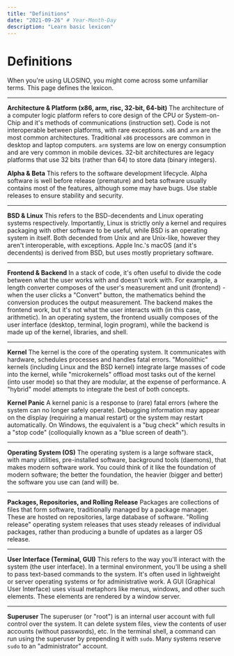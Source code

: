 ```yaml
---
title: "Definitions"
date: "2021-09-26" # Year-Month-Day
description: "Learn basic lexicon"
---
```


# Definitions

When you're using ULOSINO, you might come across some unfamiliar terms. This page defines the lexicon.

---

**Architecture &amp; Platform (x86, arm, risc, 32-bit, 64-bit)** The architecture of a computer logic platform refers to core design of the CPU or System-on-Chip and it's methods of communications (instruction set). Code is not interoperable between platforms, with rare exceptions. `x86` and `arm` are the most common architectures. Traditional `x86` processors are common in desktop and laptop computers. `arm` systems are low on energy consumption and are very common in mobile devices. 32-bit architectures are legacy platforms that use 32 bits (rather than 64) to store data (binary integers).

**Alpha &amp; Beta** This refers to the software development lifecycle. Alpha software is well before release (premature) and beta software usually contains most of the features, although some may have bugs. Use stable releases to ensure stability and security.

---

**BSD &amp; Linux** This refers to the BSD-decendents and Linux operating systems respectively. Importantly, Linux is strictly only a kernel and requires packaging with other software to be useful, while BSD is an operating system in itself. Both decended from Unix and are Unix-like, however they aren't interoperable, with exceptions. Apple Inc.'s macOS (and it's decendents) is derived from BSD, but uses mostly proprietary software.

---

**Frontend &amp; Backend** In a stack of code, it's often useful to divide the code between what the user works with and doesn't work with. For example, a length converter composes of the user's measurement and unit (frontend) - when the user clicks a "Convert" button, the mathematics behind the conversion produces the output measurement. The backend makes the frontend work, but it's not what the user interacts with (in this case, arithmetic). In an operating system, the frontend usually composes of the user interface (desktop, terminal, login program), while the backend is made up of the kernel, libraries, and shell.

---

**Kernel** The kernel is the core of the operating system. It communicates with hardware, schedules processes and handles fatal errors. "Monolithic" kernels (including Linux and the BSD kernel) integrate large masses of code into the kernel, while "microkernels" offload most tasks out of the kernel (into user mode) so that they are modular, at the expense of performance. A "hybrid" model attempts to integrate the best of both concepts.

**Kernel Panic** A kernel panic is a response to (rare) fatal errors (where the system can no longer safely operate). Debugging information may appear on the display (requiring a manual restart) or the system may restart automatically. On Windows, the equivalent is a "bug check" which results in a "stop code" (colloquially known as a "blue screen of death").

---

**Operating System (OS)** The operating system is a large software stack, with many utilities, pre-installed software, background tools (daemons), that makes modern software work. You could think of it like the foundation of modern software; the better the foundation, the heavier (bigger and better) the software you use can (and will) be.

---

**Packages, Repositories, and Rolling Release** Packages are collections of files that form software, traditionally managed by a package manager. These are hosted on repositories, large database of software. "Rolling release" operating system releases that uses steady releases of individual packages, rather than producing a bundle of updates as a larger OS release.

---

**User Interface (Terminal, GUI)** This refers to the way you'll interact with the system (the user interface). In a terminal environment, you'll be using a shell to pass text-based commands to the system. It's often used in lightweight or server operating systems or for administrative work. A GUI (Graphical User Interface) uses visual metaphors like menus, windows, and other such elements. These elements are rendered by a window server.

---

**Superuser** The superuser (or "root") is an internal user account with full control over the system. It can delete system files, view the contents of user accounts (without passwords), etc. In the terminal shell, a command can run using the superuser by prepending it with `sudo`. Many systems reserve `sudo` to an "administrator" account.
